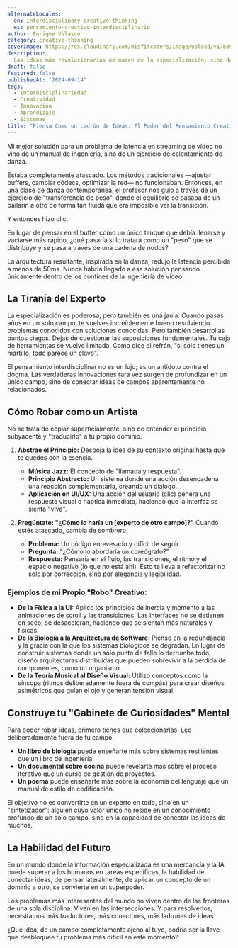 ```yaml
---
alternateLocales:
  en: interdisciplinary-creative-thinking
  es: pensamiento-creativo-interdisciplinario
author: Enrique Velasco
category: creative-thinking
coverImage: https://res.cloudinary.com/misfitcoders/image/upload/v1760912221/eVelasco/covers/article-placeholder.jpg
description:
  Las ideas más revolucionarias no nacen de la especialización, sino de la polinización cruzada. Cómo robar conceptos de la danza, la música o la biología puede resolver tus problemas técnicos más complejos.
draft: false
featured: false
publishedAt: "2024-09-14"
tags:
  - Interdisciplinariedad
  - Creatividad
  - Innovación
  - Aprendizaje
  - Sistemas
title: "Piensa Como un Ladrón de Ideas: El Poder del Pensamiento Creativo Interdisciplinar"
---
```


Mi mejor solución para un problema de latencia en streaming de vídeo no vino de un manual de ingeniería, sino de un ejercicio de calentamiento de danza.

Estaba completamente atascado. Los métodos tradicionales —ajustar buffers, cambiar códecs, optimizar la red— no funcionaban. Entonces, en una clase de danza contemporánea, el profesor nos guio a través de un ejercicio de "transferencia de peso", donde el equilibrio se pasaba de un bailarín a otro de forma tan fluida que era imposible ver la transición.

Y entonces hizo clic.

En lugar de pensar en el buffer como un único tanque que debía llenarse y vaciarse más rápido, ¿qué pasaría si lo tratara como un "peso" que se distribuye y se pasa a través de una cadena de nodos?

La arquitectura resultante, inspirada en la danza, redujo la latencia percibida a menos de 50ms. Nunca habría llegado a esa solución pensando únicamente dentro de los confines de la ingeniería de vídeo.

## La Tiranía del Experto

La especialización es poderosa, pero también es una jaula. Cuando pasas años en un solo campo, te vuelves increíblemente bueno resolviendo problemas conocidos con soluciones conocidas. Pero también desarrollas puntos ciegos. Dejas de cuestionar las suposiciones fundamentales. Tu caja de herramientas se vuelve limitada. Como dice el refrán, "si solo tienes un martillo, todo parece un clavo".

El pensamiento interdisciplinar no es un lujo; es un antídoto contra el dogma. Las verdaderas innovaciones rara vez surgen de profundizar en un único campo, sino de conectar ideas de campos aparentemente no relacionados.

## Cómo Robar como un Artista

No se trata de copiar superficialmente, sino de entender el principio subyacente y "traducirlo" a tu propio dominio.

1.  **Abstrae el Principio:** Despoja la idea de su contexto original hasta que te quedes con la esencia.
    -   **Música Jazz:** El concepto de "llamada y respuesta".
    -   **Principio Abstracto:** Un sistema donde una acción desencadena una reacción complementaria, creando un diálogo.
    -   **Aplicación en UI/UX:** Una acción del usuario (clic) genera una respuesta visual o háptica inmediata, haciendo que la interfaz se sienta "viva".

2.  **Pregúntate: "¿Cómo lo haría un [experto de otro campo]?"** Cuando estés atascado, cambia de sombrero.
    -   **Problema:** Un código enrevesado y difícil de seguir.
    -   **Pregunta:** "¿Cómo lo abordaría un coreógrafo?"
    -   **Respuesta:** Pensaría en el flujo, las transiciones, el ritmo y el espacio negativo (lo que no está ahí). Esto te lleva a refactorizar no solo por corrección, sino por elegancia y legibilidad.

### Ejemplos de mi Propio "Robo" Creativo:

-   **De la Física a la UI:** Aplico los principios de inercia y momento a las animaciones de scroll y las transiciones. Las interfaces no se detienen en seco; se desaceleran, haciendo que se sientan más naturales y físicas.
-   **De la Biología a la Arquitectura de Software:** Pienso en la redundancia y la gracia con la que los sistemas biológicos se degradan. En lugar de construir sistemas donde un solo punto de fallo lo derrumba todo, diseño arquitecturas distribuidas que pueden sobrevivir a la pérdida de componentes, como un organismo.
-   **De la Teoría Musical al Diseño Visual:** Utilizo conceptos como la síncopa (ritmos deliberadamente fuera de compás) para crear diseños asimétricos que guían el ojo y generan tensión visual.

## Construye tu "Gabinete de Curiosidades" Mental

Para poder robar ideas, primero tienes que coleccionarlas. Lee deliberadamente fuera de tu campo.

-   **Un libro de biología** puede enseñarte más sobre sistemas resilientes que un libro de ingeniería.
-   **Un documental sobre cocina** puede revelarte más sobre el proceso iterativo que un curso de gestión de proyectos.
-   **Un poema** puede enseñarte más sobre la economía del lenguaje que un manual de estilo de codificación.

El objetivo no es convertirte en un experto en todo, sino en un "sintetizador": alguien cuyo valor único no reside en un conocimiento profundo de un solo campo, sino en la capacidad de conectar las ideas de muchos.

## La Habilidad del Futuro

En un mundo donde la información especializada es una mercancía y la IA puede superar a los humanos en tareas específicas, la habilidad de conectar ideas, de pensar lateralmente, de aplicar un concepto de un dominio a otro, se convierte en un superpoder.

Los problemas más interesantes del mundo no viven dentro de las fronteras de una sola disciplina. Viven en las intersecciones. Y para resolverlos, necesitamos más traductores, más conectores, más ladrones de ideas.

¿Qué idea, de un campo completamente ajeno al tuyo, podría ser la llave que desbloquee tu problema más difícil en este momento?
